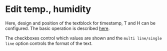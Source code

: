 # Edit temp., humidity

Here, design and position of the textblock for timestamp, T and H can be configured. The basic operation is described [here](/en/help/edit/edit-extended-comment).

The checkboxes control which values are shown and the ``multi line/single line`` option controls the format of the text.
